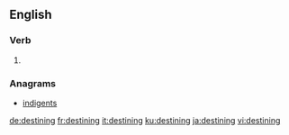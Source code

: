 
==English==

===Verb===
{{head|en|present participle}}

# {{present participle of|destine|lang=en|nocat=1}}

===Anagrams===
* [[indigents#English|indigents]]

[[de:destining]]
[[fr:destining]]
[[it:destining]]
[[ku:destining]]
[[ja:destining]]
[[vi:destining]]